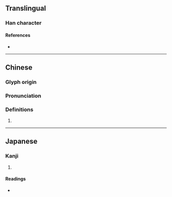 {{character info}}
==Translingual==

===Han character===
{{Han char|rn=53|rad=广|as=05|sn=8|four=00111|canj=IYMP|ids=⿸广此}}

====References====
* {{Han ref|kx=0345.010|dkj=09282|dj=0654.140|hdz=20882.040|uh=5E9B|ud=24219|bh=CEB8|bd=52920}}

----

==Chinese==
{{zh-forms}}

===Glyph origin===
{{Han etym}}

===Pronunciation===
{{zh-pron
|m=cì
|c=ci3
|mc=y
|oc=y
|cat=
}}

===Definitions===
{{zh-hanzi}}

# {{rfdef|zh}}

----

==Japanese==

===Kanji===
{{ja-kanji|grade=|rs=广05}}

# {{rfdef|ja|sort=广05}}

====Readings====
* {{ja-readings|on=[[し]] (shi), [[じ]] (ji)|kun=}}